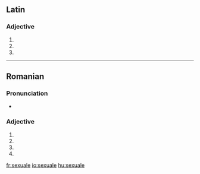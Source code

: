 ==Latin==

===Adjective===
{{la-adj-form|sexuāle}}

# {{inflection of|sexualis|sexuālis|nom|n|s|lang=la}}
# {{inflection of|sexualis|sexuālis|acc|n|s|lang=la}}
# {{inflection of|sexualis|sexuālis|voc|n|s|lang=la}}

----

==Romanian==

===Pronunciation===
* {{IPA|[sek.suˈa.le]|lang=ro}}

===Adjective===
{{head|ro|adjective form}}

# {{ro-form-adj|fp|n|sexual}}
# {{ro-form-adj|fp|a|sexual}}
# {{ro-form-adj|np|n|sexual}}
# {{ro-form-adj|np|a|sexual}}

[[fr:sexuale]]
[[io:sexuale]]
[[hu:sexuale]]
